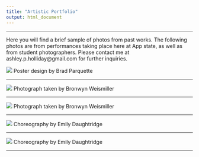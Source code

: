 ```yaml
---
title: "Artistic Portfolio"
output: html_document
---
```


------------------------------------------


Here you will find a brief sample of photos from past works. The following photos are from performances taking place here at App state, as well as from student photographers. Please contact me at ashley.p.holliday@gmail.com for further inquiries.



![](https://raw.githubusercontent.com/hollidaya/hollidaya.github.io/master/IMG_0718-1.jpeg)
Poster design by Brad Parquette

---------------------------------------------------

![](https://raw.githubusercontent.com/hollidaya/hollidaya.github.io/8f568387c7422bca932024b4e88bf8c17dd57824/IMG_0720-1.jpeg)
Photograph taken by Bronwyn Weismiller

---------------------------------------------------


![](https://raw.githubusercontent.com/hollidaya/hollidaya.github.io/master/IMG_0719-1.jpeg)
Photograph taken by Bronwyn Weismiller

---------------------------------------------------

![](https://raw.githubusercontent.com/hollidaya/hollidaya.github.io/master/IMG_0368.jpeg)
Choreography by Emily Daughtridge

---------------------------------------------------

![](https://raw.githubusercontent.com/hollidaya/hollidaya.github.io/master/IMG_0731.jpeg)
Choreography by Emily Daughtridge

----------------------------------------

